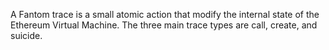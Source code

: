 A Fantom trace is a small atomic action that modify the internal state of the Ethereum Virtual Machine. The three main trace types are call, create, and suicide.